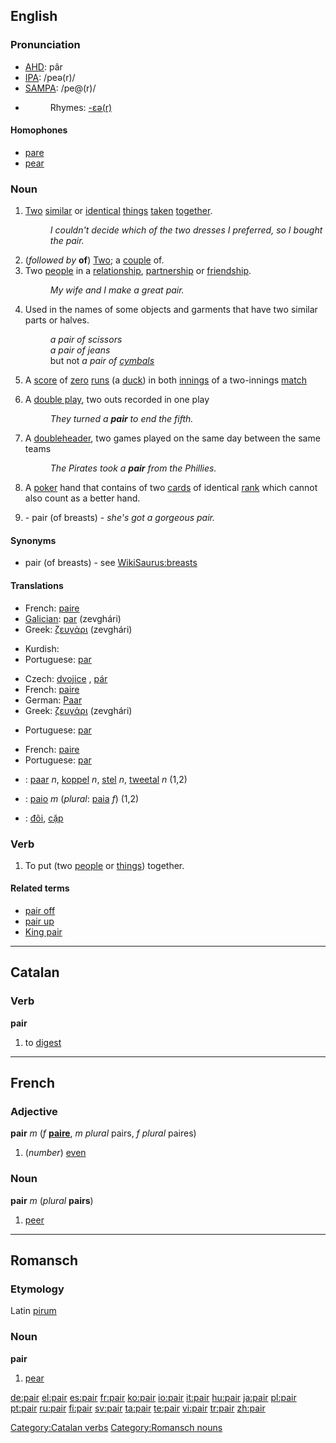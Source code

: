 ==English==

===Pronunciation===
*[[w:AHD|AHD]]: pâr
*[[w:IPA|IPA]]: /peə(r)/
*[[w:SAMPA|SAMPA]]: /pe@(r)/
*{{audio|en-us-pair.ogg|Audio (US)}}
*:Rhymes: [[Rhymes:English:-ɛə(r)|-ɛə(r)]]

====Homophones====
*[[pare]]
*[[pear]]

===Noun===
{{en-noun}}

# [[Two]] [[similar]] or [[identical]] [[thing]]s [[taken]] [[together]].
#:''I couldn't decide which of the two dresses I preferred, so I bought the pair.''
# (''followed by'' '''of''') [[Two]]; a [[couple]] of.
# Two [[people]] in a [[relationship]], [[partnership]] or [[friendship]].
#:''My wife and I make a great pair.''
# Used in the names of some objects and garments that have two similar parts or halves.
#:''a pair of scissors''
#:''a pair of jeans''
#: but not ''a pair of [[cymbals]]''
# {{cricket}} A [[score]] of [[zero]] [[run]]s (a [[duck]]) in both [[innings]] of a two-innings [[match]]
# {{baseball}} A [[double play]], two outs recorded in one play
#: ''They turned a '''pair''' to end the fifth.''
# {{baseball}} A [[doubleheader]], two games played on the same day between the same teams
#: ''The Pirates took a '''pair''' from the Phillies.''
# {{poker}} A [[poker]] hand that contains of two [[card]]s of identical [[rank]] which cannot also count as a better hand.
# {{slang}} - pair (of breasts) - ''she's got a gorgeous pair.''

====Synonyms====
*pair (of breasts) - see [[WikiSaurus:breasts]]

====Translations====
{{trans-top|two similar or identical things}}
*French: [[paire]] {{f}}
*[[Galician]]: [[par]] (zevghári) {{m}}
*Greek: [[ζευγάρι]] (zevghári) {{n}}
{{trans-mid}}
*Kurdish: {{KUchar|[[جووت]]}}
*Portuguese: [[par]] {{m}}
{{trans-bottom}}

{{trans-top|two people}}
*Czech: [[dvojice]] {{f}}, [[pár]] {{m}}
*French: [[paire]] {{f}}
*German: [[Paar]] {{n}}
*Greek: [[ζευγάρι]] (zevghári) {{n}}
{{trans-mid}}
*Portuguese: [[par]] {{m}}
{{trans-bottom}}

{{trans-top|used in the names of some objects}}
*French: [[paire]] {{f}}
*Portuguese: [[par]] {{m}}
{{trans-mid}}
{{trans-bottom}}

{{checktrans}}
*{{ttbc|Dutch}}: [[paar]] ''n'', [[koppel]] ''n'', [[stel]] ''n'', [[tweetal]] ''n'' (1,2)
*{{ttbc|Italian}}: [[paio]] ''m'' (''plural'': [[paia]] ''f'') (1,2)
*{{ttbc|Vietnamese}}: [[đôi]], [[cặp]]

===Verb===
{{en-verb}}

# {{transitive}} To put (two [[people]] or [[things]]) together.
<!-- this is "pair off": # To find a partner for. -->
<!-- this is "pair off": # To separate a [[group]] into sets of two.-->

====Related terms====
*[[pair off]]
*[[pair up]]
*[[King pair]]

----

==Catalan==

===Verb===
'''pair'''

# to [[digest]]

[[Category:Catalan verbs]]

----

==French==

===Adjective===
'''pair''' ''m'' (''f'' '''[[paire]]''', ''m plural'' pairs, ''f plural'' paires)

# (''number'') [[even]]

===Noun===
'''pair''' ''m'' (''plural'' '''pairs''')

# [[peer]]

----

==Romansch==

===Etymology===
Latin [[pirum]]

===Noun===
'''pair'''

# [[pear]]

[[Category:Romansch nouns]]

[[de:pair]]
[[el:pair]]
[[es:pair]]
[[fr:pair]]
[[ko:pair]]
[[io:pair]]
[[it:pair]]
[[hu:pair]]
[[ja:pair]]
[[pl:pair]]
[[pt:pair]]
[[ru:pair]]
[[fi:pair]]
[[sv:pair]]
[[ta:pair]]
[[te:pair]]
[[vi:pair]]
[[tr:pair]]
[[zh:pair]]